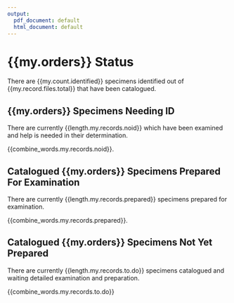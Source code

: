 ```yaml
---
output:
  pdf_document: default
  html_document: default
---
```


#  {{my.orders}} Status 

There are {{my.count.identified}} specimens identified out of {{my.record.files.total}} that have been catalogued.

## {{my.orders}} Specimens Needing ID {-}

There are currently {{length.my.records.noid}} which have been examined and help is needed in their determination.

{{combine_words.my.records.noid}}.

## Catalogued {{my.orders}} Specimens Prepared For Examination {-}

There are currently {{length.my.records.prepared}} specimens prepared for examination.

{{combine_words.my.records.prepared}}.

## Catalogued {{my.orders}} Specimens Not Yet Prepared {-}

There are currently {{length.my.records.to.do}} specimens catalogued and waiting detailed examination and preparation.

{{combine_words.my.records.to.do}}

